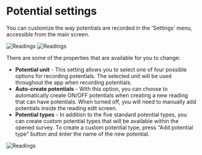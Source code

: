 
# Potential settings

You can customize the way potentials are recorded in the 'Settings' menu, accessible from the main screen.

<ImageView>
  <Image
    src="/images/survey_items/3.21.png"
    alt="Readings"
    width={300}
    height={300}
  />
  <Image
    src="/images/survey_items/3.22.png"
    alt="Readings"
    width={300}
    height={300}
  />
</ImageView>

There are some of the properties that are available for you to change:

- **Potential unit** - This setting allows you to select one of four possible options for recording potentials. The selected unit will be used throughout the app when recording potentials.
- **Auto-create potentials** - With this option, you can choose to automatically create ON/OFF potentials when creating a new reading that can have potentials. When turned off, you will need to manually add potentials inside the reading edit screen.
- **Potential types** - In addition to the five standard potential types, you can create custom potential types that will be available within the opened survey. To create a custom potential type, press "Add potential type" button and enter the name of the new potential.

<ImageView>
  <Image
    src="/images/survey_items/3.24.png"
    alt="Readings"
    width={300}
    height={300} />
</ImageView>
